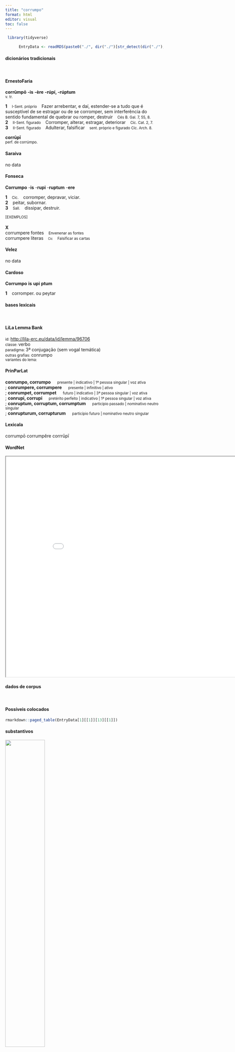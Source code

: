 ```yaml
---
title: "corrumpo"
format: html
editor: visual
toc: false
---
```



```r
 library(tidyverse) 

      EntryData <- readRDS(paste0("./", dir("./")[str_detect(dir("./"), "_xx99-111-114-114-117-109-112-111xx_.rds")]))

```


#### dicionários tradicionais

&emsp;




::: panel-tabset

#### ErnestoFaria

<b>corrūmpō</b> <b>-is</b> <b>-ère</b> <b>-rúpí, -rúptum</b> <br> <small>v. tr.</small> <br> <small></small>   <p> <b>1</b> &ensp; <small>I-Sent. próprio</small> &ensp; Fazer arrebentar, e daí, estender-se a tudo que é susceptível de se estragar ou de se corromper, sem interferência do sentido fundamental de quebrar ou romper, destruir &ensp; <small>Cés B. Gal. 7, 55, 8.</small> <br> <b>2</b> &ensp; <small>II-Sent. figurado</small> &ensp; Corromper, alterar, estragar, deteriorar &ensp; <small>Cíc. Cat. 2, 7.</small> <br> <b>3</b> &ensp; <small>II-Sent. figurado</small> &ensp; Adulterar, falsificar &ensp; <small>sent. próprio e figurado Cíc. Arch. 8.</small> </p> 
 <b>corrūpī</b> <br> <small>perf. de corrúmpo.</small> <br> <small></small>




#### Saraiva

no data




#### Fonseca

<b>Corrumpo</b> -<b>is</b> -<b>rupi</b> -<b>ruptum</b> -<b>ere</b>   <p> <b>1</b> &ensp; <small>Cic.</small> &ensp; corromper, depravar, viciar. <br> <b>2</b> &ensp; peitar, subornar. <br> <b>3</b> &ensp; <small>Sall.</small> &ensp; dissipar, destruir. </p>   <p><small>[EXEMPLOS]</small><br> <br><b>X</b><br>corrumpere fontes &ensp; <small>Envenenar as fontes</small> <br> corrumpere literas &ensp; <small><small>Cic</small></small> &ensp; <small>Falsificar as cartas</small> </p>




#### Velez

no data




#### Cardoso

<b>Corrumpo</b> <b>is</b> <b>upi</b> <b>ptum</b>   <p> <b>1</b> &ensp; corromper. ou peytar </p>


:::



#### bases lexicais

&emsp;






::: panel-tabset

#### LiLa Lemma Bank

<small> id: </small> <a href=' http://lila-erc.eu/data/id/lemma/96706 ' target="_blank"> http://lila-erc.eu/data/id/lemma/96706 </a> <br>
<small> classe: </small> verbo    <br>
<small> paradigma: </small> 3ª conjugação (sem vogal temática) <br>
<small> outras grafias: </small> conrumpo <br>
<small> variantes do lema: </small>  <br>





#### PrinParLat

<b> conrumpo, corrumpo </b>&emsp;<small> presente | indicativo | 1ª pessoa singular | voz ativa </small><br>
; <b> conrumpere, corrumpere </b>&emsp;<small> presente | infinitivo | ativo </small><br>
; <b> conrumpet, corrumpet </b>&emsp;<small> futuro | indicativo | 3ª pessoa singular | voz ativa </small><br>
; <b> conrupi, corrupi </b>&emsp;<small> pretérito perfeito | indicativo | 1ª pessoa singular | voz ativa </small><br>
; <b> conruptum, corruptum, corrumptum </b>&emsp;<small> particípio passado | nominativo neutro singular </small><br>
; <b> conrupturum, corrupturum </b>&emsp;<small> particípio futuro | nominativo neutro singular </small><br>





#### Lexicala

corrumpō 
 corrumpĕre 
 corrrūpī




#### WordNet

<iframe width='900' height='700' src='Media/Tree__xx99-111-114-114-117-109-112-111xx__sem_type_lexemes_pt.html'>

</iframe>


:::



#### dados de corpus

&emsp;




::: panel-tabset

#### Possíveis colocados

```r

rmarkdown::paged_table(EntryData[1][[1]][13][[1]])

```


#### substantivos

![](./Media/wordcloud__xx99-111-114-114-117-109-112-111xx__BY_collocate_scoreSUBST.webp){width=50% fig-alt='This chart plots collocate by scoreSUBST, for the headword corrumpo here are all the values plotted: collocate: iudicium; scoreSUBST: 3. collocate: ciuitas; scoreSUBST: 2'}




#### adjetivos

![](./Media/wordcloud__xx99-111-114-114-117-109-112-111xx__BY_collocate_scoreADJ.webp){width=50% fig-alt='This chart plots collocate by scoreADJ, for the headword corrumpo here are all the values plotted: collocate: iudicium; scoreADJ: 0. collocate: ciuitas; scoreADJ: 0'}




#### verbos

![](./Media/wordcloud__xx99-111-114-114-117-109-112-111xx__BY_collocate_scoreVERBO.webp){width=50% fig-alt='This chart plots collocate by scoreVERBO, for the headword corrumpo here are all the values plotted: collocate: iudicium; scoreVERBO: 0. collocate: ciuitas; scoreVERBO: 0'}




#### advérbios

![](./Media/wordcloud__xx99-111-114-114-117-109-112-111xx__BY_collocate_scoreADV.webp){width=50% fig-alt='This chart plots collocate by scoreADV, for the headword corrumpo here are all the values plotted: collocate: iudicium; scoreADV: 0. collocate: ciuitas; scoreADV: 0'}




#### preposições e conjunções

![](./Media/wordcloud__xx99-111-114-114-117-109-112-111xx__BY_collocate_scoreFUNC.webp){width=50% fig-alt='This chart plots collocate by scoreFUNC, for the headword corrumpo here are all the values plotted: collocate: iudicium; scoreFUNC: 0. collocate: ciuitas; scoreFUNC: 0'}


:::



::: panel-tabset

#### ExemplosTraduzidos

<p> incitabant praeterea <b>corrupti</b> ciuitatis mores quos pessuma ac diuorsa inter se mala luxuria atque auaritia uexabant <br> <small> Sal.Cat.5.8 <br> Além disso, o estimulavam os costumes corruptos da cidade, os quais os péssimos e diversos entre si, a luxúria e a avareza, atormentavam. <small> [JDD, de outra edição] </small> </small> </p>
; <p> quid est quaeso Metelle iudicium <b>conrumpere</b> si hoc non est testis praesertim Siculos timidos homines et adflictos non solum auctoritate deterrere sed etiam consulari metu et duorum praetorum potestate <br> <small> Cic.Ver.1.28 <br> 28 O que é, eu pergunto, Metelo, corromper um julgamento, se isto não é: amedrontar as testemunhas, principalmente os sicilianos, homens temerosos e aflitos, não só com tua autoridade, mas também com o medo de um cônsul e com o poder dos dois pretores? <small> [JDD] </small> </small> </p>





#### Frequência por autor

![](./Media/barchart__xx99-111-114-114-117-109-112-111xx__lemma_BY_author_Frequencies.webp){width=50% fig-alt='This charts plots the frequency of lemma by author_Frequencies. The Tacitus subcorpus registers the highest normalized frequency, with the value of 6.87 and an absolute frequency of 2. The Sallustius subcorpus follows, with a normalized frequency of 5.57 and an absolute frequency of 6. the subcorpus with the least normalized frequency is Caesar with the normalized value of 0 and an absolute freqeuncy of 0. here are all the values: subcorpus: Caesar ; normalized frequency: 0 ; absolute frequency: 0. subcorpus: Cicero ; normalized frequency: 18 ; absolute frequency: 1.1213276519399. subcorpus: Horatius ; normalized frequency: 2 ; absolute frequency: 1.77604120415594. subcorpus: Ovidius ; normalized frequency: 0 ; absolute frequency: 0. subcorpus: Phaedrus ; normalized frequency: 2 ; absolute frequency: 3.0362835888872. subcorpus: Sallustius ; normalized frequency: 6 ; absolute frequency: 5.56534644281607. subcorpus: Seneca ; normalized frequency: 4 ; absolute frequency: 0.746533286052892. subcorpus: Suetonius ; normalized frequency: 0 ; absolute frequency: 0. subcorpus: Tacitus ; normalized frequency: 2 ; absolute frequency: 6.86577411603158. subcorpus: Vergilius ; normalized frequency: 1 ; absolute frequency: 1.93050193050193. subcorpus: Hieronymus ; normalized frequency: 0 ; absolute frequency: 0'}




#### Frequência por gênero

![](./Media/barchart__xx99-111-114-114-117-109-112-111xx__lemma_BY_genre_Frequencies.webp){width=50% fig-alt='This charts plots the frequency of lemma by genre_Frequencies. The Prosa.histórica subcorpus registers the highest normalized frequency, with the value of 1.95 and an absolute frequency of 8. The Poesia.trágica subcorpus follows, with a normalized frequency of 0.87 and an absolute frequency of 1. the subcorpus with the least normalized frequency is Prosa.epistolográfica with the normalized value of 0 and an absolute freqeuncy of 0. here are all the values: subcorpus: Prosa.histórica ; normalized frequency: 8 ; absolute frequency: 1.94746707563475. subcorpus: Prosa.filosófica ; normalized frequency: 3 ; absolute frequency: 0.494225795291676. subcorpus: Prosa.oratória ; normalized frequency: 18 ; absolute frequency: 1.72822674334873. subcorpus: Prosa.epistolográfica ; normalized frequency: 0 ; absolute frequency: 0. subcorpus: Poesia.lírica ; normalized frequency: 2 ; absolute frequency: 1.68251030537562. subcorpus: Poesia.didática ; normalized frequency: 2 ; absolute frequency: 1.69649673424379. subcorpus: Poesia.trágica ; normalized frequency: 1 ; absolute frequency: 0.868658790826963. subcorpus: Poesia.épica ; normalized frequency: 1 ; absolute frequency: 1.93050193050193. subcorpus: Prosa.ficcional ; normalized frequency: 0 ; absolute frequency: 0'}




#### Frequência por século

![](./Media/barchart__xx99-111-114-114-117-109-112-111xx__lemma_BY_period_Frequencies.webp){width=50% fig-alt='This charts plots the frequency of lemma by period_Frequencies. The II.d.C. subcorpus registers the highest normalized frequency, with the value of 5.24 and an absolute frequency of 2. The I.a.C. subcorpus follows, with a normalized frequency of 1.26 and an absolute frequency of 27. the subcorpus with the least normalized frequency is IV.d.C. with the normalized value of 0 and an absolute freqeuncy of 0. here are all the values: subcorpus: I.a.C. ; normalized frequency: 27 ; absolute frequency: 1.25669071445194. subcorpus: I.d.C. ; normalized frequency: 6 ; absolute frequency: 0.917852225791647. subcorpus: II.d.C. ; normalized frequency: 2 ; absolute frequency: 5.23560209424084. subcorpus: IV.d.C. ; normalized frequency: 0 ; absolute frequency: 0'}


:::

